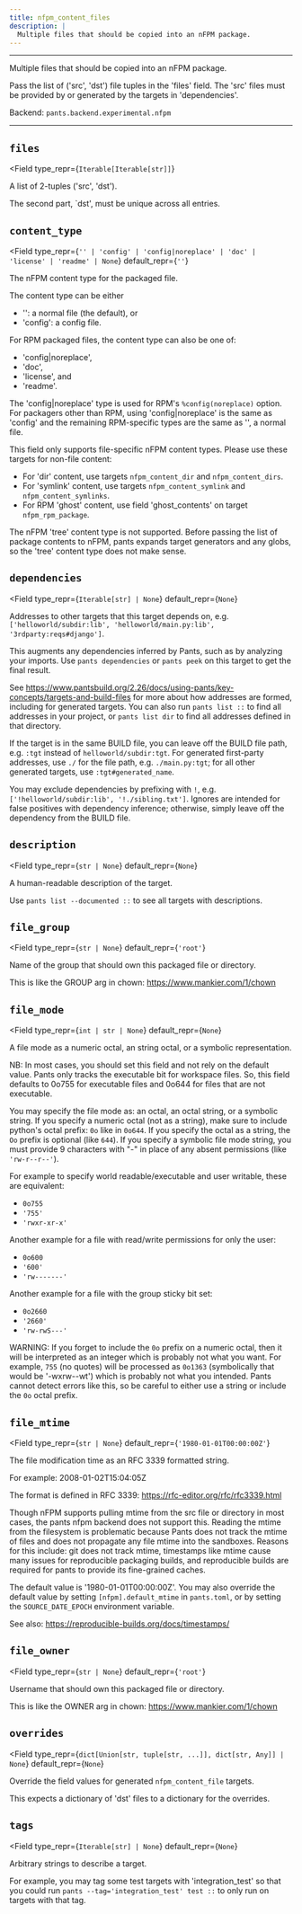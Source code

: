 ```yaml
---
title: nfpm_content_files
description: |
  Multiple files that should be copied into an nFPM package.
---
```



---

Multiple files that should be copied into an nFPM package.

Pass the list of (&#x27;src&#x27;, &#x27;dst&#x27;) file tuples in the &#x27;files&#x27; field. The &#x27;src&#x27; files must be provided by or generated by the targets in &#x27;dependencies&#x27;.

Backend: <span className="color--primary">`pants.backend.experimental.nfpm`</span>

---

<span className={styles.options}>

## `files`

<Field
    type_repr={`Iterable[Iterable[str]]`}
>

A list of 2-tuples (&#x27;src&#x27;, &#x27;dst&#x27;).

The second part, `dst&#x27;, must be unique across all entries.

</Field>

## `content_type`

<Field
    type_repr={`'' | 'config' | 'config|noreplace' | 'doc' | 'license' | 'readme' | None`}
    default_repr={`''`}
>

The nFPM content type for the packaged file.

The content type can be either

- &#x27;&#x27;: a normal file (the default), or
- &#x27;config&#x27;: a config file.

For RPM packaged files, the content type can also be one of:

- &#x27;config|noreplace&#x27;,
- &#x27;doc&#x27;,
- &#x27;license&#x27;, and
- &#x27;readme&#x27;.

The &#x27;config|noreplace&#x27; type is used for RPM&#x27;s `%config(noreplace)` option. For packagers other than RPM, using &#x27;config|noreplace&#x27; is the same as &#x27;config&#x27; and the remaining RPM-specific types are the same as &#x27;&#x27;, a normal file.

This field only supports file-specific nFPM content types. Please use these targets for non-file content:

- For &#x27;dir&#x27; content, use targets `nfpm_content_dir` and `nfpm_content_dirs`.
- For &#x27;symlink&#x27; content, use targets `nfpm_content_symlink` and `nfpm_content_symlinks`.
- For RPM &#x27;ghost&#x27; content, use field &#x27;ghost_contents&#x27; on target `nfpm_rpm_package`.

The nFPM &#x27;tree&#x27; content type is not supported. Before passing the list of package contents to nFPM, pants expands target generators and any globs, so the &#x27;tree&#x27; content type does not make sense.

</Field>

## `dependencies`

<Field
    type_repr={`Iterable[str] | None`}
    default_repr={`None`}
>

Addresses to other targets that this target depends on, e.g. `['helloworld/subdir:lib', 'helloworld/main.py:lib', '3rdparty:reqs#django']`.

This augments any dependencies inferred by Pants, such as by analyzing your imports. Use `pants dependencies` or `pants peek` on this target to get the final result.

See https://www.pantsbuild.org/2.26/docs/using-pants/key-concepts/targets-and-build-files for more about how addresses are formed, including for generated targets. You can also run `pants list ::` to find all addresses in your project, or `pants list dir` to find all addresses defined in that directory.

If the target is in the same BUILD file, you can leave off the BUILD file path, e.g. `:tgt` instead of `helloworld/subdir:tgt`. For generated first-party addresses, use `./` for the file path, e.g. `./main.py:tgt`; for all other generated targets, use `:tgt#generated_name`.

You may exclude dependencies by prefixing with `!`, e.g. `['!helloworld/subdir:lib', '!./sibling.txt']`. Ignores are intended for false positives with dependency inference; otherwise, simply leave off the dependency from the BUILD file.

</Field>

## `description`

<Field
    type_repr={`str | None`}
    default_repr={`None`}
>

A human-readable description of the target.

Use `pants list --documented ::` to see all targets with descriptions.

</Field>

## `file_group`

<Field
    type_repr={`str | None`}
    default_repr={`'root'`}
>

Name of the group that should own this packaged file or directory.

This is like the GROUP arg in chown: https://www.mankier.com/1/chown

</Field>

## `file_mode`

<Field
    type_repr={`int | str | None`}
    default_repr={`None`}
>

A file mode as a numeric octal, an string octal, or a symbolic representation.

NB: In most cases, you should set this field and not rely on the default value. Pants only tracks the executable bit for workspace files. So, this field defaults to 0o755 for executable files and 0o644 for files that are not executable.

You may specify the file mode as: an octal, an octal string, or a symbolic string. If you specify a numeric octal (not as a string), make sure to include python&#x27;s octal prefix: `0o` like in `0o644`. If you specify the octal as a string, the `Oo` prefix is optional (like `644`). If you specify a symbolic file mode string, you must provide 9 characters with &#x22;-&#x22; in place of any absent permissions (like `'rw-r--r--'`).

For example to specify world readable/executable and user writable, these are equivalent:

- `0o755`
- `'755'`
- `'rwxr-xr-x'`

Another example for a file with read/write permissions for only the user:

- `0o600`
- `'600'`
- `'rw-------'`

Another example for a file with the group sticky bit set:

- `0o2660`
- `'2660'`
- `'rw-rwS---'`

WARNING: If you forget to include the `0o` prefix on a numeric octal, then it will be interpreted as an integer which is probably not what you want. For example, `755` (no quotes) will be processed as `0o1363` (symbolically that would be &#x27;-wxrw--wt&#x27;) which is probably not what you intended. Pants cannot detect errors like this, so be careful to either use a string or include the `0o` octal prefix.

</Field>

## `file_mtime`

<Field
    type_repr={`str | None`}
    default_repr={`'1980-01-01T00:00:00Z'`}
>

The file modification time as an RFC 3339 formatted string.

For example: 2008-01-02T15:04:05Z

The format is defined in RFC 3339: https://rfc-editor.org/rfc/rfc3339.html

Though nFPM supports pulling mtime from the src file or directory in most cases, the pants nfpm backend does not support this. Reading the mtime from the filesystem is problematic because Pants does not track the mtime of files and does not propagate any file mtime into the sandboxes. Reasons for this include: git does not track mtime, timestamps like mtime cause many issues for reproducible packaging builds, and reproducible builds are required for pants to provide its fine-grained caches.

The default value is &#x27;1980-01-01T00:00:00Z&#x27;. You may also override the default value by setting `[nfpm].default_mtime` in `pants.toml`, or by setting the `SOURCE_DATE_EPOCH` environment variable.

See also: https://reproducible-builds.org/docs/timestamps/

</Field>

## `file_owner`

<Field
    type_repr={`str | None`}
    default_repr={`'root'`}
>

Username that should own this packaged file or directory.

This is like the OWNER arg in chown: https://www.mankier.com/1/chown

</Field>

## `overrides`

<Field
    type_repr={`dict[Union[str, tuple[str, ...]], dict[str, Any]] | None`}
    default_repr={`None`}
>

Override the field values for generated `nfpm_content_file` targets.

This expects a dictionary of &#x27;dst&#x27; files to a dictionary for the overrides.

</Field>

## `tags`

<Field
    type_repr={`Iterable[str] | None`}
    default_repr={`None`}
>

Arbitrary strings to describe a target.

For example, you may tag some test targets with &#x27;integration_test&#x27; so that you could run `pants --tag='integration_test' test ::` to only run on targets with that tag.

</Field>

</span>
